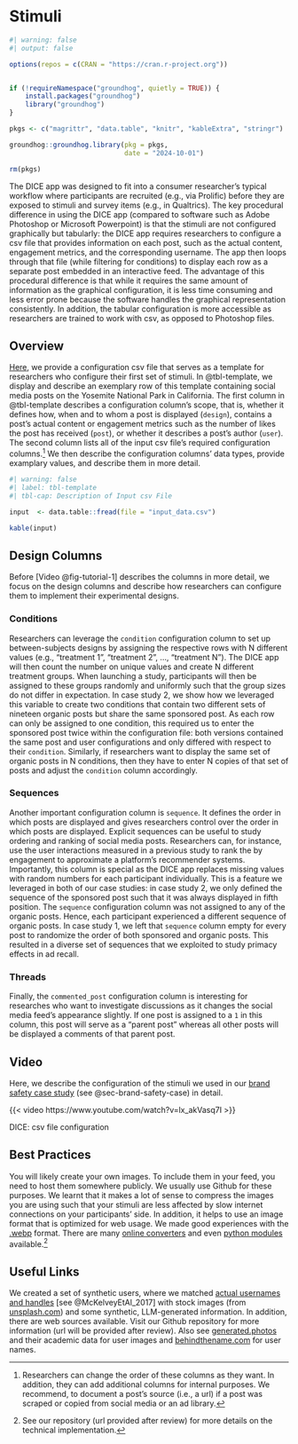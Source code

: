 # Stimuli

```r
#| warning: false
#| output: false

options(repos = c(CRAN = "https://cran.r-project.org")) 


if (!requireNamespace("groundhog", quietly = TRUE)) {
    install.packages("groundhog")
    library("groundhog")
}

pkgs <- c("magrittr", "data.table", "knitr", "kableExtra", "stringr")

groundhog::groundhog.library(pkg = pkgs,
                             date = "2024-10-01")

rm(pkgs)
```

The DICE app was designed to fit into a consumer researcher's typical workflow where participants are recruited (e.g., via Prolific) before they are exposed to stimuli and survey items (e.g., in Qualtrics). The key procedural difference in using the DICE app (compared to software such as Adobe Photoshop or Microsoft Powerpoint) is that the stimuli are not configured graphically but tabularly: the DICE app requires researchers to configure a csv file that provides information on each post, such as the actual content, engagement metrics, and the corresponding username. The app then loops through that file (while filtering for conditions) to display each row as a separate post embedded in an interactive feed. The advantage of this procedural difference is that while it requires the same amount of information as the graphical configuration, it is less time consuming and less error prone because the software handles the graphical representation consistently. In addition, the tabular configuration is more accessible as researchers are trained to work with csv, as opposed to Photoshop files. 

## Overview

[Here](https://www.dice-app.org/static/sample_feed.csv), we provide a configuration csv file that serves as a template for researchers who configure their first set of stimuli. In @tbl-template, we display and describe an exemplary row of this template containing social media posts on the Yosemite National Park in California. The first column in @tbl-template describes a configuration column's scope, that is, whether it defines how, when and to whom a post is displayed (`design`), contains a post's actual content or engagement metrics such as the number of likes the post has received (`post`), or whether it describes a post's author (`user`). The second column lists all of the input csv file's required configuration columns.^[Researchers can change the order of these columns as they want. In addition, they can add additional columns for internal purposes. We recommend, to document a post's source (i.e., a url) if a post was scraped or copied from social media or an ad library.] We then describe the configuration columns' data types, provide examplary values, and describe them in more detail.

```r
#| warning: false
#| label: tbl-template 
#| tbl-cap: Description of Input csv File

input  <- data.table::fread(file = "input_data.csv")

kable(input)
```

## Design Columns

Before [Video @fig-tutorial-1] describes the columns in more detail, we focus on the design columns and describe how researchers can configure them to implement their experimental designs.

### Conditions

Researchers can leverage the `condition` configuration column to set up between-subjects designs by assigning the respective rows with N different values (e.g., "treatment 1", "treatment 2", ..., "treatment N"). The DICE app will then count the number on unique values and create N different treatment groups. When launching a study, participants will then be assigned to these groups randomly and uniformly such that the group sizes do not differ in expectation. In case study 2, we show how we leveraged this variable to create two conditions that contain two different sets of nineteen organic posts but share the same sponsored post. As each row can only be assigned to one condition, this required us to enter the sponsored post twice within the configuration file: both versions contained the same post and user configurations and only differed with respect to their `condition`. Similarly, if researchers want to display the same set of organic posts in N conditions, then they have to enter N copies of that set of posts and adjust the `condition` column accordingly. 

### Sequences

Another important configuration column is `sequence`. It defines the order in which posts are displayed and gives researchers control over the order in which posts are displayed. Explicit sequences can be useful to study ordering and ranking of social media posts. Researchers can, for instance, use the user interactions measured in a previous study to rank the by engagement to approximate a platform's recommender systems. Importantly, this column is special as the DICE app replaces missing values with random numbers for each participant individually. This is a feature we leveraged in both of our case studies: in case study 2, we only defined the sequence of the sponsored post such that it was always displayed in fifth position. The `sequence` configuration column was not assigned to any of the organic posts. Hence, each participant experienced a different sequence of organic posts. In case study 1, we left that `sequence` column empty for every post to randomize the order of both sponsored and organic posts. This resulted in a diverse set of sequences that we exploited to study primacy effects in ad recall.

### Threads

Finally, the `commented_post` configuration column is interesting for researches who want to investigate discussions as it changes the social media feed's appearance slightly. If one post is assigned to a `1` in this column, this post will serve as a "parent post" whereas all other posts will be displayed a comments of that parent post.

## Video

Here, we describe the configuration of the stimuli we used in our [brand safety case study](cases.qmd#sec-brand-safety-case)  (see  @sec-brand-safety-case) in detail.

::: {#fig-tutorial-1}

{{< video https://www.youtube.com/watch?v=lx_akVasq7I >}}

DICE: csv file configuration

:::

## Best Practices

You will likely create your own images. To include them in your feed, you need to host them somewhere publicly. We usually use Github for these purposes. We learnt that it makes a lot of sense to compress the images you are using such that your stimuli are less affected by slow internet connections on your participants' side. In addition, it helps to use an image format that is optimized for web usage. We made good experiences with the [.webp](https://developers.google.com/speed/webp) format. There are many [online converters](https://cloudconvert.com/webp-converter) and even [python modules](https://pillow.readthedocs.io/en/stable/reference/Image.html) available.^[See our repository (url provided after review) for more details on the technical implementation.]

## Useful Links

We created a set of synthetic users, where we matched [actual usernames and handles](https://www.usna.edu/Users/cs/nchamber/data/twitternames/) [see @McKelveyEtAl_2017] with stock images (from [unsplash.com](https://unsplash.com/)) and some synthetic, LLM-generated information. In addition, there are web sources available. Visit our Github repository for more information (url will be provided after review). Also see [generated.photos](https://generated.photos/datasets/academic) and their academic data for user images and [behindthename.com](https://www.behindthename.com/random/) for user names. 
